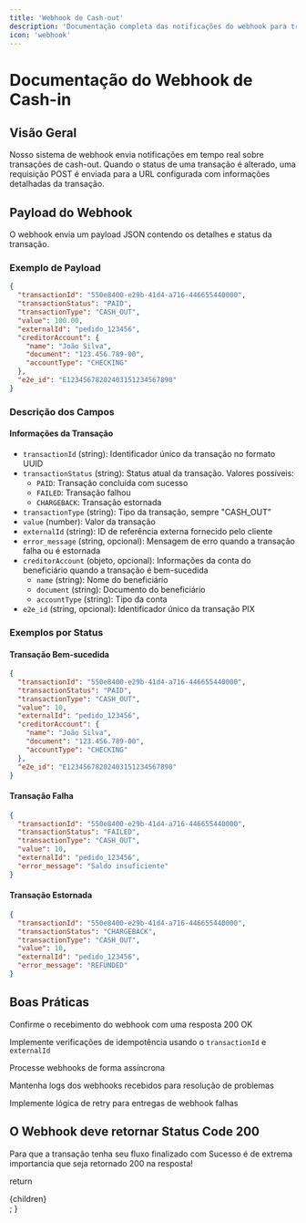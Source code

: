 ```yaml
---
title: 'Webhook de Cash-out'
description: 'Documentação completa das notificações do webhook para transações de cash-out'
icon: 'webhook'
---
```


# Documentação do Webhook de Cash-in

## Visão Geral
Nosso sistema de webhook envia notificações em tempo real sobre transações de cash-out. Quando o status de uma transação é alterado, uma requisição POST é enviada para a URL configurada com informações detalhadas da transação.

## Payload do Webhook
O webhook envia um payload JSON contendo os detalhes e status da transação.

### Exemplo de Payload
```json
{
  "transactionId": "550e8400-e29b-41d4-a716-446655440000",
  "transactionStatus": "PAID",
  "transactionType": "CASH_OUT",
  "value": 100.00,
  "externalId": "pedido_123456",
  "creditorAccount": {
    "name": "João Silva",
    "document": "123.456.789-00",
    "accountType": "CHECKING"
  },
  "e2e_id": "E12345678202403151234567890"
}
```

### Descrição dos Campos

#### Informações da Transação
- `transactionId` (string): Identificador único da transação no formato UUID
- `transactionStatus` (string): Status atual da transação. Valores possíveis:
  - `PAID`: Transação concluída com sucesso
  - `FAILED`: Transação falhou
  - `CHARGEBACK`: Transação estornada
- `transactionType` (string): Tipo da transação, sempre "CASH_OUT"
- `value` (number): Valor da transação
- `externalId` (string): ID de referência externa fornecido pelo cliente
- `error_message` (string, opcional): Mensagem de erro quando a transação falha ou é estornada
- `creditorAccount` (objeto, opcional): Informações da conta do beneficiário quando a transação é bem-sucedida
  - `name` (string): Nome do beneficiário
  - `document` (string): Documento do beneficiário
  - `accountType` (string): Tipo da conta
- `e2e_id` (string, opcional): Identificador único da transação PIX

### Exemplos por Status

#### Transação Bem-sucedida
```json
{
  "transactionId": "550e8400-e29b-41d4-a716-446655440000",
  "transactionStatus": "PAID",
  "transactionType": "CASH_OUT",
  "value": 10,
  "externalId": "pedido_123456",
  "creditorAccount": {
    "name": "João Silva",
    "document": "123.456.789-00",
    "accountType": "CHECKING"
  },
  "e2e_id": "E12345678202403151234567890"
}
```

#### Transação Falha
```json
{
  "transactionId": "550e8400-e29b-41d4-a716-446655440000",
  "transactionStatus": "FAILED",
  "transactionType": "CASH_OUT",
  "value": 10,
  "externalId": "pedido_123456",
  "error_message": "Saldo insuficiente"
}
```

#### Transação Estornada
```json
{
  "transactionId": "550e8400-e29b-41d4-a716-446655440000",
  "transactionStatus": "CHARGEBACK",
  "transactionType": "CASH_OUT",
  "value": 10,
  "externalId": "pedido_123456",
  "error_message": "REFUNDED"
}
```

## Boas Práticas


<Steps>
Confirme o recebimento do webhook com uma resposta 200 OK

Implemente verificações de idempotência usando o `transactionId` e `externalId`

Processe webhooks de forma assíncrona

Mantenha logs dos webhooks recebidos para resolução de problemas

Implemente lógica de retry para entregas de webhook falhas
</Steps>

## O Webhook deve retornar Status Code 200

<Warning>
  Para que a transação tenha seu fluxo finalizado com Sucesso é de extrema importancia que seja retornado 200 na resposta!
</Warning>


  return <div className="docs-container">{children}</div>;
}